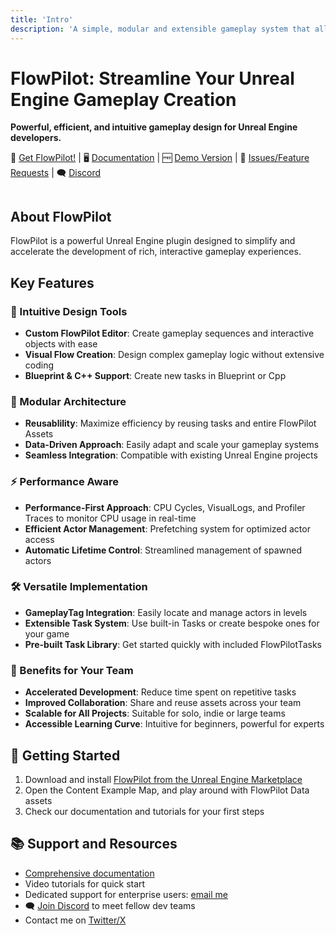 ```yaml
---
title: 'Intro'
description: 'A simple, modular and extensible gameplay system that allows fast data-driven gameplay flow creation for Unreal Engine 5'
---
```



# FlowPilot: Streamline Your Unreal Engine Gameplay Creation

**Powerful, efficient, and intuitive gameplay design for Unreal Engine developers.**

🏪 [Get FlowPilot!](https://spotlesslink.com/4lyb6)
| 🖥️ [Documentation](http://www.flowpilot.dev)
| 🆓 [Demo Version](https://mikea15.itch.io/flowpilot-ue-plugin)
| 🐛 [Issues/Feature Requests](https://github.com/Mikea15/UEFlowPilot/issues)
| 🗨️ [Discord](https://discord.gg/sF9KjZ9qqj)

<div class="mx-auto size-48 rounded-lg shadow-md shadow-black/50 m-1 overflow-hidden">
<img src={logo.src} alt="" /></div>

## About FlowPilot

FlowPilot is a powerful Unreal Engine plugin designed to simplify and accelerate the development of rich, interactive gameplay experiences.

## Key Features

### 🎨 Intuitive Design Tools
- **Custom FlowPilot Editor**: Create gameplay sequences and interactive objects with ease
- **Visual Flow Creation**: Design complex gameplay logic without extensive coding
- **Blueprint & C++ Support**: Create new tasks in Blueprint or Cpp

### 🧩 Modular Architecture
- **Reusablility**: Maximize efficiency by reusing tasks and entire FlowPilot Assets
- **Data-Driven Approach**: Easily adapt and scale your gameplay systems
- **Seamless Integration**: Compatible with existing Unreal Engine projects

### ⚡ Performance Aware
- **Performance-First Approach**: CPU Cycles, VisualLogs, and Profiler Traces to monitor CPU usage in real-time
- **Efficient Actor Management**: Prefetching system for optimized actor access
- **Automatic Lifetime Control**: Streamlined management of spawned actors

### 🛠️ Versatile Implementation
- **GameplayTag Integration**: Easily locate and manage actors in levels
- **Extensible Task System**: Use built-in Tasks or create bespoke ones for your game
- **Pre-built Task Library**: Get started quickly with included FlowPilotTasks

### 🚀 Benefits for Your Team
- **Accelerated Development**: Reduce time spent on repetitive tasks
- **Improved Collaboration**: Share and reuse assets across your team
- **Scalable for All Projects**: Suitable for solo, indie or large teams
- **Accessible Learning Curve**: Intuitive for beginners, powerful for experts

## 🏁 Getting Started
1. Download and install [FlowPilot from the Unreal Engine Marketplace](https://spotlesslink.com/4lyb6)
2. Open the Content Example Map, and play around with FlowPilot Data assets
3. Check our documentation and tutorials for your first steps

## 📚 Support and Resources
- [Comprehensive documentation](http://www.flowpilot.dev)
- Video tutorials for quick start
- Dedicated support for enterprise users: [email me](mailto:michael.adaixo@gmail.com)
- 🗨️ [Join Discord](https://discord.gg/sF9KjZ9qqj) to meet fellow dev teams
- Contact me on [Twitter/X](http://www.x.com/michaeladaixo)
